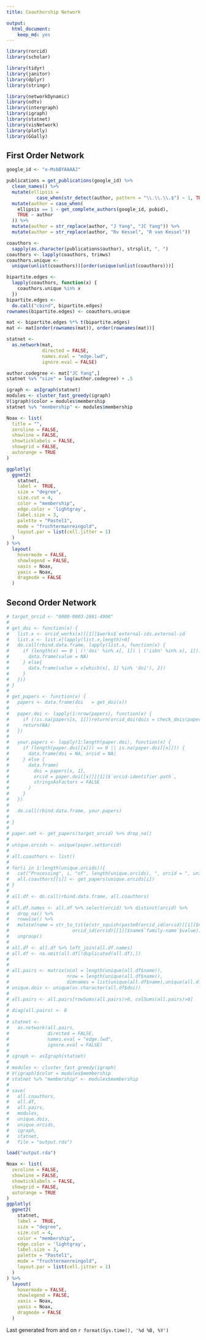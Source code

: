 ```yaml
---
title: Coauthorship Network

output:
  html_document:
    keep_md: yes
---
```

```r
library(rorcid)
library(scholar)

library(tidyr)
library(janitor)
library(dplyr)
library(stringr)

library(networkDynamic)
library(ndtv)
library(intergraph)
library(igraph)
library(statnet)
library(visNetwork)
library(plotly)
library(GGally)
```

## First Order Network
```r
google_id <- "o-MsbBYAAAAJ"

publications = get_publications(google_id) %>%
  clean_names() %>%
  mutate(ellipsis =
           case_when(str_detect(author, pattern = "\\.\\.\\.$") ~ 1, TRUE ~ 0)) %>%
  mutate(author = case_when(
    ellipsis == 1 ~ get_complete_authors(google_id, pubid),
    TRUE ~ author
  )) %>%
  mutate(author = str_replace(author, "J Yang", "JC Yang")) %>%
  mutate(author = str_replace(author, "Rv Kessel", "R van Kessel"))

coauthors <-
  sapply(as.character(publications$author), strsplit, ", ")
coauthors <- lapply(coauthors, trimws)
coauthors.unique <-
  unique(unlist(coauthors))[order(unique(unlist(coauthors)))]

bipartite.edges <-
  lapply(coauthors, function(x) {
    coauthors.unique %in% x
  })
bipartite.edges <-
  do.call("cbind", bipartite.edges)
rownames(bipartite.edges) <- coauthors.unique

mat <- bipartite.edges %*% t(bipartite.edges)
mat <- mat[order(rownames(mat)), order(rownames(mat))]

statnet <-
  as.network(mat,
             directed = FALSE,
             names.eval = "edge.lwd",
             ignore.eval = FALSE)

author.codegree <- mat["JC Yang",]
statnet %v% "size" = log(author.codegree) + .5

igraph <- asIgraph(statnet)
modules <- cluster_fast_greedy(igraph)
V(igraph)$color = modules$membership
statnet %v% "membership" <- modules$membership
```
```r
Noax <- list(
  title = "",
  zeroline = FALSE,
  showline = FALSE,
  showticklabels = FALSE,
  showgrid = FALSE,
  autorange = TRUE
)

ggplotly(
  ggnet2(
    statnet,
    label =  TRUE,
    size = "degree",
    size.cut = 4,
    color = "membership",
    edge.color = 'lightgray',
    label.size = 3,
    palette = "Pastel1",
    mode = "fruchtermanreingold",
    layout.par = list(cell.jitter = 1)
  )
) %>%
  layout(
    hovermode = FALSE,
    showlegend = FALSE,
    xaxis = Noax,
    yaxis = Noax,
    dragmode = FALSE
  )
```  

## Second Order Network
```r
# target_orcid <- "0000-0003-2881-4906"
# 
# get_doi <- function(x) {
#   list.x <- orcid_works(x)[[1]]$works$`external-ids.external-id`
#   list.x <- list.x[lapply(list.x,length)>0]
#   do.call(rbind.data.frame, lapply(list.x, function(x) {
#     if (length(x) == 0 | (!'doi' %in% x[, 1]) | ('isbn' %in% x[, 1])) {
#       data.frame(value = NA)
#     } else{
#       data.frame(value = x[which(x[, 1] %in% 'doi'), 2])
#     }
#   }))
# }
# 
# get_papers <- function(x) {
#   papers <- data.frame(doi   = get_doi(x))
#   
#   paper.doi <- lapply(1:nrow(papers), function(x) {
#     if (!is.na(papers[x, 1]))return(orcid_doi(dois = check_dois(papers[x, 1])$good, fuzzy = FALSE))
#     return(NA)
#   })
#   
#   your.papers <- lapply(1:length(paper.doi), function(x) {
#     if (length(paper.doi[[x]]) == 0 || is.na(paper.doi[[x]])) {
#       data.frame(doi = NA, orcid = NA)
#     } else {
#       data.frame(
#         doi = papers[x, 1],
#         orcid = paper.doi[[x]][[1]]$`orcid-identifier.path`,
#         stringsAsFactors = FALSE
#       )
#     }
#   })
#   
#   do.call(rbind.data.frame, your.papers)
#   
# }
# 
# paper.set <- get_papers(target_orcid) %>% drop_na()
# 
# unique.orcids <- unique(paper.set$orcid)
# 
# all.coauthors <- list()
# 
# for(i in 1:length(unique.orcids)){
#   cat("Processing", i, "of", length(unique.orcids), ", orcid = ", unique.orcids[i], "\n")
#   all.coauthors[[i]] <- get_papers(unique.orcids[i])
# }
# 
# all.df <- do.call(rbind.data.frame, all.coauthors)
# 
# all.df.names <- all.df %>% select(orcid) %>% distinct(orcid) %>%
#   drop_na() %>%
#   rowwise() %>% 
#   mutate(name = str_to_title(str_squish(paste0(orcid_id(orcid)[[1]]$name$`given-names`$value, " ",
#                       orcid_id(orcid)[[1]]$name$`family-name`$value)))) %>%
#   ungroup()
# 
# all.df <- all.df %>% left_join(all.df.names)
# all.df <- na.omit(all.df[!duplicated(all.df),])
# 
# 
# all.pairs <- matrix(ncol = length(unique(all.df$name)),
#                     nrow = length(unique(all.df$name)),
#                     dimnames = list(unique(all.df$name),unique(all.df$name)), 0)
# unique.dois <- unique(as.character(all.df$doi))
# 
# all.pairs <- all.pairs[rowSums(all.pairs)>0, colSums(all.pairs)>0]
# 
# diag(all.pairs) <- 0
# 
# statnet <-
#   as.network(all.pairs,
#              directed = FALSE,
#              names.eval = "edge.lwd",
#              ignore.eval = FALSE)
# 
# igraph <- asIgraph(statnet)
# 
# modules <- cluster_fast_greedy(igraph)
# V(igraph)$color = modules$membership
# statnet %v% "membership" <- modules$membership
# 
# save(
#   all.coauthors,
#   all.df,
#   all.pairs,
#   modules,
#   unique.dois,
#   unique.orcids,
#   igraph,
#   statnet,
#   file = "output.rda")

```
```r
load("output.rda")

Noax <- list(
  zeroline = FALSE,
  showline = FALSE,
  showticklabels = FALSE,
  showgrid = FALSE,
  autorange = TRUE
)
ggplotly(
  ggnet2(
    statnet,
    label =  TRUE,
    size = "degree",
    size.cut = 4,
    color = "membership",
    edge.color = 'lightgray',
    label.size = 3,
    palette = "Pastel1",
    mode = "fruchtermanreingold",
    layout.par = list(cell.jitter = 1)
  )
) %>%
  layout(
    hovermode = FALSE,
    showlegend = FALSE,
    xaxis = Noax,
    yaxis = Noax,
    dragmode = FALSE
  )
```  

Last generated from <a href="https://scholar.google.com/citations?user=o-MsbBYAAAAJ"><i class="ai ai-google-scholar"></i></a> and <a href = "https://orcid.org/0000-0003-2881-4906"><i class="ai ai-orcid"></i></a> on `r format(Sys.time(), '%d %B, %Y')`
